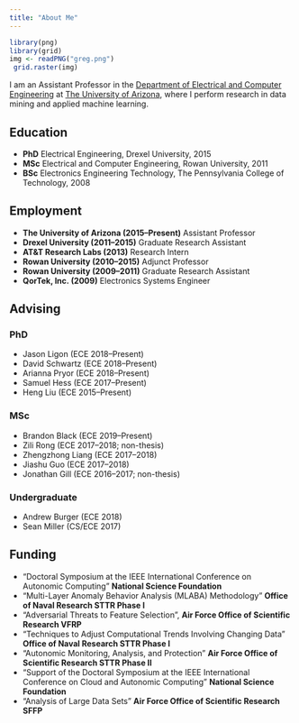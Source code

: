 ```yaml
---
title: "About Me"
---
```


```r
library(png)
library(grid)
img <- readPNG("greg.png")
 grid.raster(img)
```

I am an Assistant Professor in the [Department of Electrical and Computer Engineering](http://www.ece.arizona.edu/) at [The University of Arizona](http://www.arizona.edu/), where I perform research in data mining and applied machine learning. 





## Education 
- __PhD__ Electrical Engineering, Drexel University, 2015
- __MSc__ Electrical and Computer Engineering, Rowan University, 2011
- __BSc__ Electronics Engineering Technology, The Pennsylvania College of Technology, 2008

## Employment  
- __The University of Arizona (2015--Present)__ Assistant Professor
- __Drexel University (2011--2015)__ Graduate Research Assistant 
- __AT&T Research Labs (2013)__ Research Intern 
- __Rowan University (2010--2015)__ Adjunct Professor
- __Rowan University (2009--2011)__ Graduate Research Assistant
- __QorTek, Inc. (2009)__ Electronics Systems Engineer 

## Advising   

### PhD  
- Jason Ligon (ECE 2018--Present)
- David Schwartz (ECE 2018--Present)
- Arianna Pryor (ECE 2018--Present)
- Samuel Hess (ECE 2017--Present)
- Heng Liu (ECE 2015--Present)

### MSc  
- Brandon Black (ECE 2019--Present)
- Zili Rong (ECE 2017--2018; non-thesis)
- Zhengzhong Liang (ECE 2017--2018)
- Jiashu Guo (ECE 2017--2018)
- Jonathan Gill (ECE 2016--2017; non-thesis) 

### Undergraduate
- Andrew Burger (ECE 2018)
- Sean Miller (CS/ECE 2017)


## Funding 
- "Doctoral Symposium at the IEEE International Conference on Autonomic Computing" __National Science Foundation__
- "Multi-Layer Anomaly Behavior Analysis (MLABA) Methodology" __Office of Naval Research STTR Phase I__
- "Adversarial Threats to Feature Selection", __Air Force Office of Scientific Research VFRP__
- "Techniques to Adjust Computational Trends Involving Changing Data" __Office of Naval Research STTR Phase I__
- "Autonomic Monitoring, Analysis, and Protection"  __Air Force Office of Scientific Research STTR Phase II__
- "Support of the Doctoral Symposium at the IEEE International Conference on Cloud and Autonomic Computing" __National Science Foundation__
- "Analysis of Large Data Sets"  __Air Force Office of Scientific Research SFFP__
